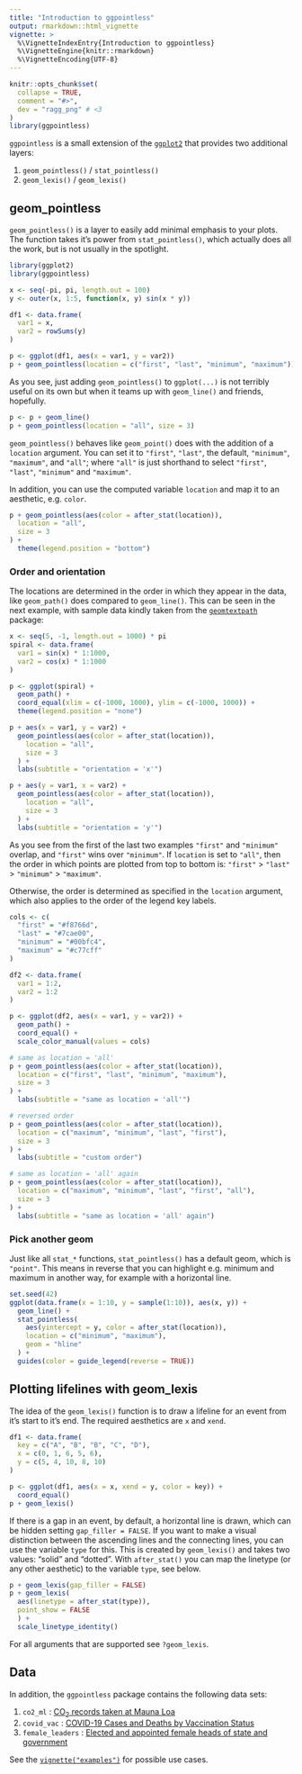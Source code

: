 ```yaml
---
title: "Introduction to ggpointless"
output: rmarkdown::html_vignette
vignette: >
  %\VignetteIndexEntry{Introduction to ggpointless}
  %\VignetteEngine{knitr::rmarkdown}
  %\VignetteEncoding{UTF-8}
---
```


```r
knitr::opts_chunk$set(
  collapse = TRUE,
  comment = "#>",
  dev = "ragg_png" # <3
)
library(ggpointless)
```

`ggpointless` is a small extension of the [`ggplot2`](https://ggplot2.tidyverse.org/) that provides two additional layers:

1. `geom_pointless()` / `stat_pointless()`
2. `geom_lexis()` / `geom_lexis()`


## geom_pointless 
`geom_pointless()` is a layer to easily add minimal emphasis to your plots. The function takes it's power from `stat_pointless()`, which actually does all the work, but is not usually in the spotlight.

```r
library(ggplot2)
library(ggpointless)

x <- seq(-pi, pi, length.out = 100)
y <- outer(x, 1:5, function(x, y) sin(x * y))

df1 <- data.frame(
  var1 = x,
  var2 = rowSums(y)
)

p <- ggplot(df1, aes(x = var1, y = var2))
p + geom_pointless(location = c("first", "last", "minimum", "maximum"))
```

As you see, just adding `geom_pointless()` to `ggplot(...)` is not terribly useful on its own but when it teams up with `geom_line()` and friends, hopefully.


```r
p <- p + geom_line()
p + geom_pointless(location = "all", size = 3)
```


`geom_pointless()` behaves like `geom_point()` does with the addition of a `location` argument. You can set it to `"first"`, `"last"`, the default, `"minimum"`, `"maximum"`, and `"all"`; where `"all"` is just shorthand to select `"first"`, `"last"`, `"minimum"` and `"maximum"`.  

In addition, you can use the computed variable `location` and map it to an aesthetic, e.g. `color`.  

```r
p + geom_pointless(aes(color = after_stat(location)),
  location = "all",
  size = 3
) +
  theme(legend.position = "bottom")
```

### Order and orientation

The locations are determined in the order in which they appear in the data, like `geom_path()` does compared to `geom_line()`. This can be seen in the next example, with sample data kindly taken from the [`geomtextpath`](https://github.com/AllanCameron/geomtextpath/#using-geomtextpath) package:

```r
x <- seq(5, -1, length.out = 1000) * pi
spiral <- data.frame(
  var1 = sin(x) * 1:1000,
  var2 = cos(x) * 1:1000
)

p <- ggplot(spiral) +
  geom_path() +
  coord_equal(xlim = c(-1000, 1000), ylim = c(-1000, 1000)) +
  theme(legend.position = "none")

p + aes(x = var1, y = var2) +
  geom_pointless(aes(color = after_stat(location)),
    location = "all",
    size = 3
  ) +
  labs(subtitle = "orientation = 'x'")

p + aes(y = var1, x = var2) +
  geom_pointless(aes(color = after_stat(location)),
    location = "all",
    size = 3
  ) +
  labs(subtitle = "orientation = 'y'")
```

As you see from the first of the last two examples `"first"` and `"minimum"` overlap, and `"first"` wins over `"minimum"`. If `location` is set to `"all"`, then the order in which points are plotted from top to bottom is: `"first"` > `"last"` > `"minimum"` > `"maximum"`. 

Otherwise, the order is determined as specified in the `location` argument, which also applies to the order of the legend key labels.

```r
cols <- c(
  "first" = "#f8766d", 
  "last" = "#7cae00", 
  "minimum" = "#00bfc4", 
  "maximum" = "#c77cff" 
)

df2 <- data.frame(
  var1 = 1:2,
  var2 = 1:2
)

p <- ggplot(df2, aes(x = var1, y = var2)) +
  geom_path() +
  coord_equal() +
  scale_color_manual(values = cols)

# same as location = 'all'
p + geom_pointless(aes(color = after_stat(location)),
  location = c("first", "last", "minimum", "maximum"),
  size = 3
) +
  labs(subtitle = "same as location = 'all'")
```

```r
# reversed order
p + geom_pointless(aes(color = after_stat(location)),
  location = c("maximum", "minimum", "last", "first"),
  size = 3
) +
  labs(subtitle = "custom order")
```

```r
# same as location = 'all' again
p + geom_pointless(aes(color = after_stat(location)),
  location = c("maximum", "minimum", "last", "first", "all"),
  size = 3
) +
  labs(subtitle = "same as location = 'all' again")
```


### Pick another geom

Just like all `stat_*` functions, `stat_pointless()` has a default geom, which is `"point"`. This means in reverse that you can highlight e.g. minimum and maximum in another way, for example with a horizontal line.

```r
set.seed(42)
ggplot(data.frame(x = 1:10, y = sample(1:10)), aes(x, y)) +
  geom_line() +
  stat_pointless(
    aes(yintercept = y, color = after_stat(location)),
    location = c("minimum", "maximum"),
    geom = "hline"
  ) +
  guides(color = guide_legend(reverse = TRUE))
```

## Plotting lifelines with geom_lexis

The idea of the `geom_lexis()` function is to draw a lifeline for an event from it's start to it's end. The required aesthetics are `x` and `xend`. 

```r
df1 <- data.frame(
  key = c("A", "B", "B", "C", "D"),
  x = c(0, 1, 6, 5, 6),
  y = c(5, 4, 10, 8, 10)
)

p <- ggplot(df1, aes(x = x, xend = y, color = key)) +
  coord_equal()
p + geom_lexis()
```

If there is a gap in an event, by default, a horizontal line is drawn, which can be hidden setting `gap_filler = FALSE`. If you want to make a visual distinction between the ascending lines and the connecting lines, you can use the variable `type` for this. This is created by `geom_lexis()` and takes two values: "solid" and "dotted". With `after_stat()` you can map the linetype (or any other aesthetic) to the variable `type`, see below. 

```r
p + geom_lexis(gap_filler = FALSE)
p + geom_lexis(
  aes(linetype = after_stat(type)), 
  point_show = FALSE
  ) +
  scale_linetype_identity()
```

For all arguments that are supported see `?geom_lexis`.



## Data

In addition, the `ggpointless` package contains the following data sets:

1. `co2_ml` : [CO~2~ records taken at Mauna Loa](https://gml.noaa.gov/ccgg/trends/data.html)
2. `covid_vac` : [COVID-19 Cases and Deaths by Vaccination Status](https://covid.cdc.gov/covid-data-tracker/#rates-by-vaccine-status)
3. `female_leaders` : [Elected and appointed female heads of state and government](https://en.wikipedia.org/w/index.php?title=List_of_elected_and_appointed_female_heads_of_state_and_government&oldid=1078024588)

See the [`vignette("examples")`](https://flrd.github.io/ggpointless/articles/examples.html) for possible use cases.
